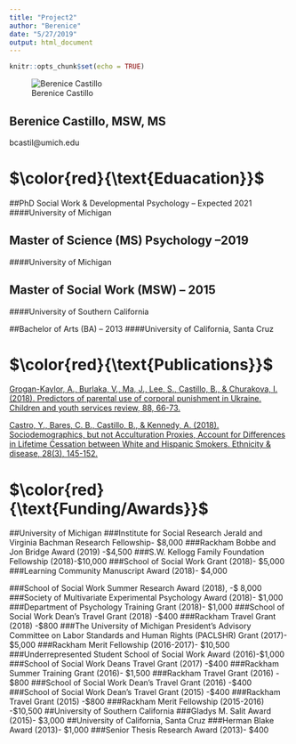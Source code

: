 ```yaml
---
title: "Project2"
author: "Berenice"
date: "5/27/2019"
output: html_document
---
```



```r
knitr::opts_chunk$set(echo = TRUE)
```
![Berenice Castillo](/Users/berenicecastillo/Box/Headshots/castillo3.jpg)

## Berenice Castillo, MSW, MS
bcastil@umich.edu 

# $\color{red}{\text{Eduacation}}$
 
##PhD Social Work & Developmental Psychology -- Expected 2021
####University of Michigan 

## Master of Science (MS) Psychology --2019
####University of Michigan

## Master of Social Work (MSW) -- 2015
####University of Southern California

##Bachelor of Arts (BA) -- 2013
####University of California, Santa Cruz

# $\color{red}{\text{Publications}}$
[Grogan-Kaylor, A., Burlaka, V., Ma, J., Lee, S., Castillo, B., & Churakova, I. (2018). Predictors of parental use of corporal punishment in Ukraine. Children and youth services review, 88, 66-73.](https://www.sciencedirect.com/science/article/pii/S0190740917310150)

[Castro, Y., Bares, C. B., Castillo, B., & Kennedy, A. (2018). Sociodemographics, but not Acculturation Proxies, Account for Differences in Lifetime Cessation between White and Hispanic Smokers. Ethnicity & disease, 28(3), 145-152.](https://europepmc.org/articles/pmc6051509)

# $\color{red}{\text{Funding/Awards}}$
##University of Michigan 
###Institute for Social Research Jerald and Virginia Bachman Research Fellowship- $8,000
###Rackham Bobbe and Jon Bridge Award (2019) -$4,500
###S.W. Kellogg Family Foundation Fellowship (2018)-$10,000
###School of Social Work Grant (2018)- $5,000
###Learning Community Manuscript Award (2018)- $4,000

###School of Social Work Summer Research Award (2018), -$ 8,000
###Society of Multivariate Experimental Psychology Award (2018)- $1,000
###Department of Psychology Training Grant (2018)- $1,000
###School of Social Work Dean’s Travel Grant (2018) -$400
###Rackham Travel Grant (2018) -$800
###The University of Michigan President’s Advisory Committee on Labor Standards and Human Rights (PACLSHR) Grant (2017)- $5,000
###Rackham Merit Fellowship (2016-2017)- $10,500
###Underrepresented Student School of Social Work Award (2016)-$1,000
###School of Social Work Deans Travel Grant (2017) -$400
###Rackham Summer Training Grant (2016)- $1,500
###Rackham Travel Grant (2016) - $800
###School of Social Work Dean’s Travel Grant (2016) -$400
###School of Social Work Dean’s Travel Grant (2015) -$400
###Rackham Travel Grant (2015) -$800
###Rackham Merit Fellowship (2015-2016) -$10,500
##University of Southern California 
###Gladys M. Salit Award (2015)-  $3,000
##University of California, Santa Cruz
###Herman Blake Award (2013)- $1,000
###Senior Thesis Research Award (2013)- $400




